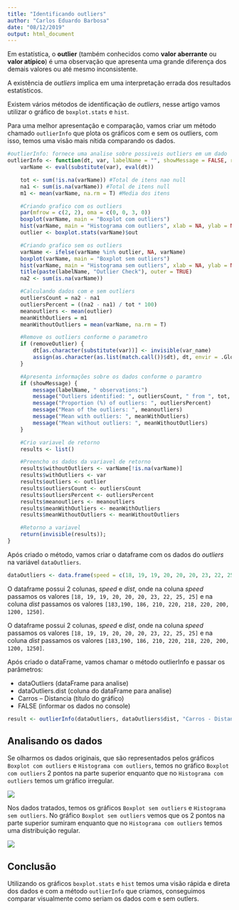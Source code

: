 ```yaml
---
title: "Identificando outliers"
author: "Carlos Eduardo Barbosa"
date: "08/12/2019"
output: html_document
---
```


Em estatística, o **outlier** (também conhecidos como **valor aberrante** ou **valor atípico**) é uma observação que apresenta uma grande diferença dos demais valores ou até mesmo inconsistente.

A existência de _outliers_ implica em uma interpretação errada dos resultados estatísticos. 

Existem vários métodos de identificação de _outliers_, nesse artigo vamos utilizar o gráfico de `boxplot.stats` e `hist`.

Para uma melhor apresentação e comparação, vamos criar um método chamado `outlierInfo` que plota os gráficos com e sem os outliers, com isso, temos uma visão mais nítida comparando os dados.

```r
#outlierInfo: fornece uma analise sobre possiveis outliers em um dado
outlierInfo <- function(dt, var, labelName = "", showMessage = FALSE, removeOutlier = FALSE) {
	varName <- eval(substitute(var), eval(dt))

    tot <- sum(!is.na(varName)) #Total de itens nao null
    na1 <- sum(is.na(varName)) #Total de itens null
    m1 <- mean(varName, na.rm = T) #Media dos itens

    #Criando grafico com os outliers
	par(mfrow = c(2, 2), oma = c(0, 0, 3, 0))
    boxplot(varName, main = "Boxplot com outliers")
    hist(varName, main = "Histograma com outliers", xlab = NA, ylab = NA)
    outlier <- boxplot.stats(varName)$out

    #Criando grafico sem os outliers
    varName <- ifelse(varName %in% outlier, NA, varName)
    boxplot(varName, main = "Boxplot sem outliers")
    hist(varName, main = "Histograma sem outliers", xlab = NA, ylab = NA)
	title(paste(labelName, "Outlier Check"), outer = TRUE)
    na2 <- sum(is.na(varName))

    #Calculando dados com e sem outliers
	outliersCount = na2 - na1
	outliersPercent = ((na2 - na1) / tot * 100)
	meanoutliers <- mean(outlier)
	meanWithOutliers = m1
    meanWithoutOutliers = mean(varName, na.rm = T)

    #Remove os outliers conforme o parametro
	if (removeOutlier) {
		dt[as.character(substitute(var))] <- invisible(var_name)
		assign(as.character(as.list(match.call())$dt), dt, envir = .GlobalEnv)
	}

    #Apresenta informações sobre os dados conforme o paramtro
	if (showMessage) {
		message(labelName, " observations:")
		message("Outliers identified: ", outliersCount, " from ", tot, " observations")
		message("Proportion (%) of outliers: ", outliersPercent)
		message("Mean of the outliers: ", meanoutliers)
		message("Mean with outliers: ", meanWithOutliers)
		message("Mean without outliers: ", meanWithoutOutliers)
	}

    #Crio variavel de retorno
	results <- list()

    #Preencho os dados da variavel de retorno
    results$withoutOutliers <- varName[!is.na(varName)]
	results$withOutliers <- var
	results$outliers <- outlier
	results$outliersCount <- outliersCount
	results$outliersPercent <- outliersPercent
	results$meanoutliers <- meanoutliers
	results$meanWithOutliers <- meanWithOutliers
	results$meanWithoutOutliers <- meanWithoutOutliers

    #Retorno a variavel
	return(invisible(results));
}
```

Após criado o método, vamos criar o dataframe com os dados do _outliers_ na variável `dataOutliers`.
```r
dataOutliers <- data.frame(speed = c(18, 19, 19, 20, 20, 20, 23, 22, 25, 25), dist = c(183, 190, 186, 210, 220, 218, 220, 200, 1200, 1250))
```

O dataframe possui 2 colunas, *speed* e *dist*, onde na coluna *speed* passamos os valores `[18, 19, 19, 20, 20, 20, 23, 22, 25, 25]` e na coluna *dist* passamos os valores `[183,190, 186, 210, 220, 218, 220, 200, 1200, 1250]`.

O dataframe possui 2 colunas, *speed* e *dist*, onde na coluna *speed* passamos os valores `[18, 19, 19, 20, 20, 20, 23, 22, 25, 25]` e na coluna *dist* passamos os valores `[183,190, 186, 210, 220, 218, 220, 200, 1200, 1250]`.

Após criado o dataFrame, vamos chamar o método outlierInfo e passar os parâmetros:

* dataOutliers (dataFrame para analise)
* dataOutliers.dist (coluna do dataFrame para analise)
* Carros – Distancia (título do gráfico)
* FALSE (informar os dados no console)

    
```r
result <- outlierInfo(dataOutliers, dataOutliers$dist, "Carros - Distancia", FALSE)
```

## Analisando os dados

Se olharmos os dados originais, que são representados pelos gráficos `Boxplot com outliers` e `Histograma com outliers`, temos no gráfico `Boxplot com outliers` 2 pontos na parte superior enquanto que no `Histograma com outliers` temos um gráfico irregular.

![](Portifolio_Outlier_outlierInfo_result_com_outlier.png)

Nos dados tratados, temos os gráficos `Boxplot sem outliers` e `Histograma sem outliers`. No gráfico `Boxplot sem outliers` vemos que os 2 pontos na parte superior sumiram enquanto que no `Histograma com outliers` temos uma distribuição regular.

![](Portifolio_Outlier_outlierInfo_result_sem_outlier.png)

## Conclusão

Utilizando os gráficos `boxplot.stats` e `hist` temos uma visão rápida e direta dos dados e com a método `outlierInfo` que criamos, conseguimos comparar visualmente como seriam os dados com e sem outlers.


